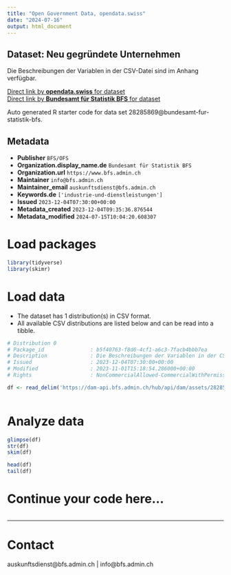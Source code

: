 ```yaml
---
title: "Open Government Data, opendata.swiss"
date: "2024-07-16"
output: html_document
---
```


## Dataset: Neu gegründete Unternehmen

Die Beschreibungen der Variablen in der CSV-Datei sind im Anhang verfügbar.

[Direct link by **opendata.swiss** for dataset](https://opendata.swiss/de/dataset/neu-gegrundete-unternehmen3)<br>
[Direct link by **Bundesamt für Statistik BFS** for dataset](https://www.bfs.admin.ch/asset/de/ts-x-06.02.02.01.03)

Auto generated R starter code for data set 28285869@bundesamt-fur-statistik-bfs.

## Metadata

- **Publisher** `BFS/OFS`
- **Organization.display_name.de** `Bundesamt für Statistik BFS`
- **Organization.url** `https://www.bfs.admin.ch`
- **Maintainer** `info@bfs.admin.ch`
- **Maintainer_email** `auskunftsdienst@bfs.admin.ch`
- **Keywords.de** `['industrie-und-dienstleistungen']`
- **Issued** `2023-12-04T07:30:00+00:00`
- **Metadata_created** `2023-12-04T09:35:36.876544`
- **Metadata_modified** `2024-07-15T10:04:20.608307`


# Load packages

```r

library(tidyverse)
library(skimr)

```

# Load data

-   The dataset has 1 distribution(s) in CSV format.
-   All available CSV distributions are listed below and can be read into a tibble.

```r

# Distribution 0
# Package_id               : b5f40763-f8d6-4cf1-a6c3-7facb4bbb7ea
# Description              : Die Beschreibungen der Variablen in der CSV-Datei sind im Anhang verfügbar.
# Issued                   : 2023-12-04T07:30:00+00:00
# Modified                 : 2023-11-01T15:18:54.286000+00:00
# Rights                   : NonCommercialAllowed-CommercialWithPermission-ReferenceRequired

df <- read_delim('https://dam-api.bfs.admin.ch/hub/api/dam/assets/28285880/master')



```

# Analyze data

```r

glimpse(df)
str(df)
skim(df)

head(df)
tail(df)

```

# Continue your code here...

```r

```

------------------------------------------------------------------------

# Contact

auskunftsdienst@bfs.admin.ch | info@bfs.admin.ch
